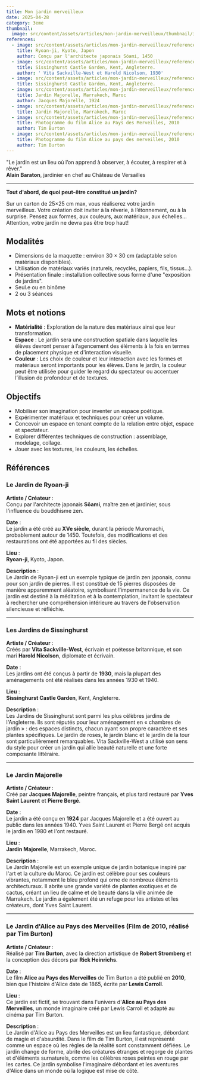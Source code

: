 ```yaml
---
title: Mon jardin merveilleux
date: 2025-04-28
category: 3eme
thumbnail:
  image: src/content/assets/articles/mon-jardin-merveilleux/thumbnail/image.jpeg
references:
  - image: src/content/assets/articles/mon-jardin-merveilleux/references/0/image.jpeg
    title: Ryoan-ji, Kyoto, Japon
    author: Conçu par l'architecte japonais Sōami, 1450
  - image: src/content/assets/articles/mon-jardin-merveilleux/references/1/image.jpeg
    title: Sissinghurst Castle Garden, Kent, Angleterre.
    author: ' Vita Sackville-West et Harold Nicolson, 1930'
  - image: src/content/assets/articles/mon-jardin-merveilleux/references/2/image.jpeg
    title: Sissinghurst Castle Garden, Kent, Angleterre.
  - image: src/content/assets/articles/mon-jardin-merveilleux/references/3/image.jpeg
    title: Jardin Majorelle, Marrakech, Maroc
    author: Jacques Majorelle, 1924
  - image: src/content/assets/articles/mon-jardin-merveilleux/references/4/image.jpeg
    title: Jardin Majorelle, Marrakech, Maroc
  - image: src/content/assets/articles/mon-jardin-merveilleux/references/5/image.jpeg
    title: Photogramme du film Alice au Pays des Merveilles, 2010
    author: Tim Burton
  - image: src/content/assets/articles/mon-jardin-merveilleux/references/6/image.jpg
    title: Photogramme du film Alice au pays des merveilles, 2010
    author: Tim Burton
---
```

"Le jardin est un lieu où l’on apprend à observer, à écouter, à respirer et à rêver."\
**Alain Baraton**, jardinier en chef au Château de Versailles

---

**Tout d'abord, de quoi peut-être constitué un jardin?**&#x20;

Sur un carton de 25×25 cm max, vous réaliserez votre jardin merveilleux. Votre création doit inviter à la rêverie, à l’étonnement, ou à la surprise. Pensez aux formes, aux couleurs, aux matériaux, aux échelles… Attention, votre jardin ne devra pas être trop haut!

## **Modalités**

* Dimensions de la maquette : environ 30 × 30 cm (adaptable selon matériaux disponibles).
* Utilisation de matériaux variés (naturels, recyclés, papiers, fils, tissus...).
* Présentation finale : installation collective sous forme d'une "exposition de jardins".
* Seul.e ou en binôme 
* 2 ou 3 séances

## **Mots et notions**

* **Matérialité** : Exploration de la nature des matériaux ainsi que leur transformation.
* **Espace** : Le jardin sera une construction spatiale dans laquelle les élèves devront penser à l’agencement des éléments à la fois en termes de placement physique et d'interaction visuelle.
* **Couleur** : Les choix de couleur et leur interaction avec les formes et matériaux seront importants pour les élèves. Dans le jardin, la couleur peut être utilisée pour guider le regard du spectateur ou accentuer l’illusion de profondeur et de textures.

## Objectifs

* Mobiliser son imagination pour inventer un espace poétique.
* Expérimenter matériaux et techniques pour créer un volume.
* Concevoir un espace en tenant compte de la relation entre objet, espace et spectateur.
* Explorer différentes techniques de construction : assemblage, modelage, collage.
* Jouer avec les textures, les couleurs, les échelles.

## Références

### **Le Jardin de Ryoan-ji**

**Artiste / Créateur** :\
Conçu par l'architecte japonais **Sōami**, maître zen et jardinier, sous l'influence du bouddhisme zen.

**Date** :\
Le jardin a été créé au **XVe siècle**, durant la période Muromachi, probablement autour de 1450. Toutefois, des modifications et des restaurations ont été apportées au fil des siècles.

**Lieu** :\
**Ryoan-ji**, Kyoto, Japon.

**Description** :\
Le Jardin de Ryoan-ji est un exemple typique de jardin zen japonais, connu pour son jardin de pierres. Il est constitué de 15 pierres disposées de manière apparemment aléatoire, symbolisant l’impermanence de la vie. Ce jardin est destiné à la méditation et à la contemplation, invitant le spectateur à rechercher une compréhension intérieure au travers de l'observation silencieuse et réfléchie.

---

### **Les Jardins de Sissinghurst**

**Artiste / Créateur** :\
Créés par **Vita Sackville-West**, écrivain et poétesse britannique, et son mari **Harold Nicolson**, diplomate et écrivain.

**Date** :\
Les jardins ont été conçus à partir de **1930**, mais la plupart des aménagements ont été réalisés dans les années 1930 et 1940.

**Lieu** :\
**Sissinghurst Castle Garden**, Kent, Angleterre.

**Description** :\
Les Jardins de Sissinghurst sont parmi les plus célèbres jardins de l'Angleterre. Ils sont réputés pour leur aménagement en « chambres de jardin » : des espaces distincts, chacun ayant son propre caractère et ses plantes spécifiques. Le jardin de roses, le jardin blanc et le jardin de la tour sont particulièrement remarquables. Vita Sackville-West a utilisé son sens du style pour créer un jardin qui allie beauté naturelle et une forte composante littéraire.

---

### **Le Jardin Majorelle**

**Artiste / Créateur** :\
Créé par **Jacques Majorelle**, peintre français, et plus tard restauré par **Yves Saint Laurent** et **Pierre Bergé**.

**Date** :\
Le jardin a été conçu en **1924** par Jacques Majorelle et a été ouvert au public dans les années 1940. Yves Saint Laurent et Pierre Bergé ont acquis le jardin en 1980 et l'ont restauré.

**Lieu** :\
**Jardin Majorelle**, Marrakech, Maroc.

**Description** :\
Le Jardin Majorelle est un exemple unique de jardin botanique inspiré par l'art et la culture du Maroc. Ce jardin est célèbre pour ses couleurs vibrantes, notamment le bleu profond qui orne de nombreux éléments architecturaux. Il abrite une grande variété de plantes exotiques et de cactus, créant un lieu de calme et de beauté dans la ville animée de Marrakech. Le jardin a également été un refuge pour les artistes et les créateurs, dont Yves Saint Laurent.

---

### **Le Jardin d'Alice au Pays des Merveilles** (Film de 2010, réalisé par Tim Burton)

**Artiste / Créateur** :\
Réalisé par **Tim Burton**, avec la direction artistique de **Robert Stromberg** et la conception des décors par **Rick Heinrichs**.

**Date** :\
Le film **Alice au Pays des Merveilles** de Tim Burton a été publié en **2010**, bien que l'histoire d'Alice date de 1865, écrite par **Lewis Carroll**.

**Lieu** :\
Ce jardin est fictif, se trouvant dans l'univers d'**Alice au Pays des Merveilles**, un monde imaginaire créé par Lewis Carroll et adapté au cinéma par Tim Burton.

**Description** :\
Le Jardin d'Alice au Pays des Merveilles est un lieu fantastique, débordant de magie et d'absurdité. Dans le film de Tim Burton, il est représenté comme un espace où les règles de la réalité sont constamment défiées. Le jardin change de forme, abrite des créatures étranges et regorge de plantes et d'éléments surnaturels, comme les célèbres roses peintes en rouge par les cartes. Ce jardin symbolise l'imaginaire débordant et les aventures d'Alice dans un monde où la logique est mise de côté.
